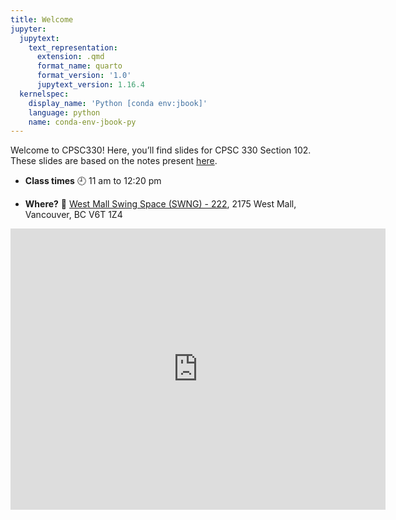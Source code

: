 ```yaml
---
title: Welcome
jupyter:
  jupytext:
    text_representation:
      extension: .qmd
      format_name: quarto
      format_version: '1.0'
      jupytext_version: 1.16.4
  kernelspec:
    display_name: 'Python [conda env:jbook]'
    language: python
    name: conda-env-jbook-py
---
```



Welcome to CPSC330! Here, you'll find slides for CPSC 330 Section 102. 
These slides are based on the notes present [here](https://ubc-cs.github.io/cpsc330-2024W1/README.html). 

- **Class times** 🕘
    11 am to 12:20 pm

- **Where?** 📍
    [West Mall Swing Space (SWNG) - 222](https://learningspaces.ubc.ca/classrooms/swng-222), 2175 West Mall, Vancouver, BC V6T 1Z4

<iframe src="https://www.google.com/maps/embed?pb=!1m18!1m12!1m3!1d2603.713167158482!2d-123.25696742249725!3d49.26288232215483!2m3!1f0!2f0!3f0!3m2!1i1024!2i768!4f13.1!3m3!1m2!1s0x54867349fa14bda7%3A0x6cf2b19f9efcc3bc!2sUBC%20West%20Mall%20Swing%20Space%20(SWNG)%20-%202nd%20Floor%20Concourse!5e0!3m2!1sen!2sca!4v1725300934712!5m2!1sen!2sca" width="600" height="450" style="border:0;" allowfullscreen="" loading="lazy" referrerpolicy="no-referrer-when-downgrade"></iframe>

